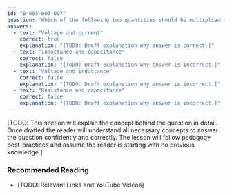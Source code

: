 ```yaml
---
id: "B-005-003-007"
question: "Which of the following two quantities should be multiplied together to find power?"
answers:
  - text: "Voltage and current"
    correct: true
    explanation: "[TODO: Draft explanation why answer is correct.]"
  - text: "Inductance and capacitance"
    correct: false
    explanation: "[TODO: Draft explanation why answer is incorrect.]"
  - text: "Voltage and inductance"
    correct: false
    explanation: "[TODO: Draft explanation why answer is incorrect.]"
  - text: "Resistance and capacitance"
    correct: false
    explanation: "[TODO: Draft explanation why answer is incorrect.]"
---
```


[TODO: This section will explain the concept behind the question in detail. Once drafted the reader will understand all necessary concepts to answer the question confidently and correctly. The lesson will follow pedagogy best-practices and assume the reader is starting with no previous knowledge.]

### Recommended Reading

- [TODO: Relevant Links and YouTube Videos]
